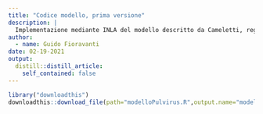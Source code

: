 ```yaml
---
title: "Codice modello, prima versione"
description: |
  Implementazione mediante INLA del modello descritto da Cameletti, regione Lombardia (NO2).
author:
  - name: Guido Fioravanti
date: 02-19-2021
output:
  distill::distill_article:
    self_contained: false
---
```


```r
library("downloadthis")
downloadthis::download_file(path="modelloPulvirus.R",output.name="modelloPulvirus.R",button_label="Scarica codice modello",button_type = "primary")
```


```r
```


